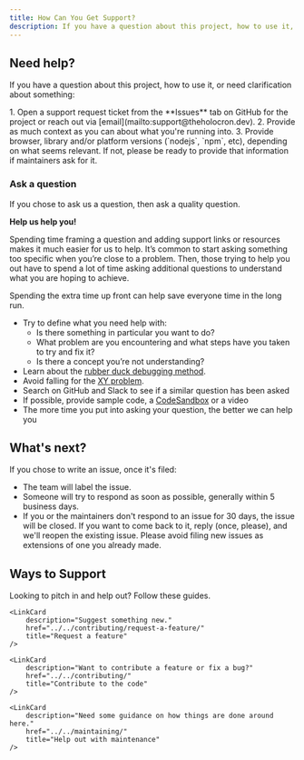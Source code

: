 ```yaml
---
title: How Can You Get Support?
description: If you have a question about this project, how to use it, or need clarification about something.
---
```



<CoC />

## Need help?

If you have a question about this project, how to use it, or need clarification about something:

<Steps>
1. Open a support request ticket from the **Issues** tab on GitHub for the project or reach out via [email](mailto:support@theholocron.dev).
2. Provide as much context as you can about what you're running into.
3. Provide browser, library and/or platform versions (`nodejs`, `npm`, etc), depending on what seems relevant. If not, please be ready to provide that information if maintainers ask for it.
</Steps>

### Ask a question

If you chose to ask us a question, then ask a quality question.

**Help us help you!**

Spending time framing a question and adding support links or resources makes it much easier for us to help. It’s common to start asking something too specific when you’re close to a problem. Then, those trying to help you out have to spend a lot of time asking additional questions to understand what you are hoping to achieve.

Spending the extra time up front can help save everyone time in the long run.

-   Try to define what you need help with:
	-   Is there something in particular you want to do?
	-   What problem are you encountering and what steps have you taken to try and fix it?
	-   Is there a concept you’re not understanding?
-   Learn about the [rubber duck debugging method](https://rubberduckdebugging.com/gg).
-   Avoid falling for the [XY problem](https://meta.stackexchange.com/questions/66377/what-is-the-xy-problem/66378#66378).
-   Search on GitHub and Slack to see if a similar question has been asked
-   If possible, provide sample code, a [CodeSandbox](https://codesandbox.io/) or a video
-   The more time you put into asking your question, the better we can help you

## What's next?

If you chose to write an issue, once it's filed:

-   The team will label the issue.
-   Someone will try to respond as soon as possible, generally within 5 business days.
-   If you or the maintainers don't respond to an issue for 30 days, the issue will be closed. If you want to come back to it, reply (once, please), and we'll reopen the existing issue. Please avoid filing new issues as extensions of one you already made.

## Ways to Support

Looking to pitch in and help out? Follow these guides.

<CardGrid>
	<LinkCard
		description="Call out something that is broken."
		href="../../contributing/report-a-bug/"
		title="Report a bug"
	/>

	<LinkCard
		description="Suggest something new."
		href="../../contributing/request-a-feature/"
		title="Request a feature"
	/>

	<LinkCard
		description="Want to contribute a feature or fix a bug?"
		href="../../contributing/"
		title="Contribute to the code"
	/>

	<LinkCard
		description="Need some guidance on how things are done around here."
		href="../../maintaining/"
		title="Help out with maintenance"
	/>
</CardGrid>
